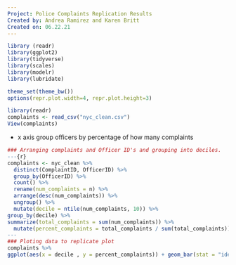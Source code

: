 ```yaml
---
Project: Police Complaints Replication Results
Created by: Andrea Ramirez and Karen Britt
Created on: 06.22.21
---
```


```r
library (readr)
library(ggplot2)
library(tidyverse)
library(scales)
library(modelr)
library(lubridate)

theme_set(theme_bw())
options(repr.plot.width=4, repr.plot.height=3)
```

```r
library(readr)
complaints <- read_csv("nyc_clean.csv")
View(complaints)
```

- x axis group officers by percentage of how many complaints

```r
### Arranging complaints and Officer ID's and grouping into deciles.
---{r}
complaints <- nyc_clean %>%
  distinct(ComplaintID, OfficerID) %>%
  group_by(OfficerID) %>%
  count() %>%
  rename(num_complaints = n) %>%
  arrange(desc(num_complaints)) %>%
  ungroup() %>%
  mutate(decile = ntile(num_complaints, 10)) %>%
group_by(decile) %>%
summarize(total_complaints = sum(num_complaints)) %>%
  mutate(percent_complaints = total_complaints / sum(total_complaints))
---
### Ploting data to replicate plot
complaints %>%
ggplot(aes(x = decile , y = percent_complaints)) + geom_bar(stat = "identity")

```